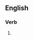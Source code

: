 {{also|pigeonholing}}

==English==

===Verb===
{{head|en|verb form}}

# {{present participle of|pigeon-hole|lang=en|nocat=1}}